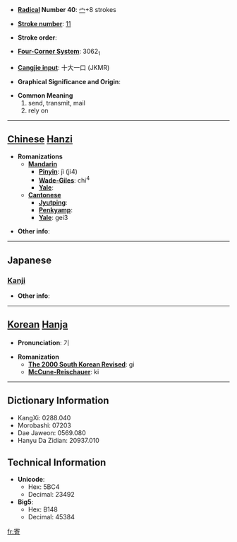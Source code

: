 * '''[[Wiktionary:Chinese radical index| Radical]] Number 40''': [[Wiktionary:Chinese radical index 宀|宀]]+8 strokes

* '''[[Wiktionary:Chinese total strokes index|Stroke number]]''': [[Wiktionary:Chinese total strokes index 11|11]]

* '''Stroke order''': 

* '''[[Wiktionary:Chinese four corner index|Four-Corner System]]''': 3062<sub>1</sub>

* '''[[Wiktionary:Chinese Cangjie index|Cangjie input]]''': 十大一口 (JKMR)

* '''Graphical Significance and Origin''': 

* '''Common Meaning'''
*#send, transmit, mail
*# rely on


----

== [[Chinese]] [[Hanzi]] ==

* '''Romanizations'''
** '''[[Mandarin]]'''
*** '''[[Pinyin]]''': jì (ji4)
*** '''[[Wade-Giles]]''': chi<sup>4</sup>
*** '''[[Yale]]''': 
** '''[[Cantonese]]'''
*** '''[[Jyutping]]''':
*** '''[[Penkyamp]]''': 
*** '''[[Yale]]''': gei3

* '''Other info''': 

----

==Japanese==
===[[Kanji]]===
{{kanji|on readings=[[き]] (ki)|kun readings=[[よる]] (yoru), [[よせる]] (yoseru), [[よせ]] (yose)}}

* '''Other info''':  

----

== [[Korean]] [[Hanja]] ==

* '''Pronunciation''': 기

* '''Romanization'''
** '''[[The 2000 South Korean Revised Romanization|The 2000 South Korean Revised]]''': gi
** '''[[McCune-Reischauer]]''': ki

----

== Dictionary Information ==

* KangXi: 0288.040
* Morobashi: 07203
* Dae Jaweon: 0569.080
* Hanyu Da Zidian: 20937.010

== Technical Information ==

* '''Unicode''':
** Hex: 5BC4
** Decimal: 23492
* '''Big5''':
** Hex: B148
** Decimal: 45384

[[fr:寄]]